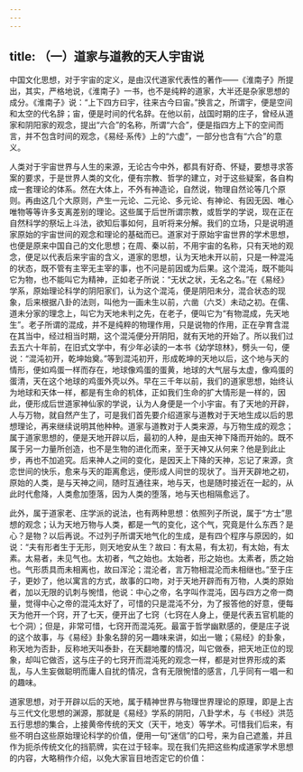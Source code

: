 ```yaml
---
---
---
```

title: （一）道家与道教的天人宇宙说
---




中国文化思想，对于宇宙的定义，是由汉代道家代表性的著作——《淮南子》所提出，其实，严格地说，《淮南子》一书，也不是纯粹的道家，大半还是杂家思想的成分。《淮南子》说：“上下四方曰宇，往来古今曰宙。”换言之，所谓宇，便是空间和太空的代名辞；宙，便是时间的代名辞。在他以前，战国时期的庄子，曾经从道家和阴阳家的观念，提出“六合”的名称，所谓“六合”，便是指四方上下的空间而言，并不包含时间的观念，《易经·系传》上的“六虚”，一部分也含有“六合”的意义。

人类对于宇宙世界与人生的来源，无论古今中外，都具有好奇、怀疑，要想寻求答案的要求，于是世界人类的文化，便有宗教、哲学的建立，对于这些疑案，各自构成一套理论的体系。然在大体上，不外有神造论，自然说，物理自然论等几个原则。再由这几个大原则，产生一元论、二元论、多元论、有神论、有因无因、唯心唯物等等许多支离差别的理论。这些属于后世所谓宗教，或哲学的学说，现在正在自然科学的祭坛上斗法，欲知后事如何，且听将来分解。我们的立场，只是说明道家原始的宇宙世间的观念和理论的基础而已。道家对于原始宇宙世界的学术思想，也便是原来中国自己的文化思想；在周、秦以前，不用宇宙的名称，只有天地的观念，便足以代表后来宇宙的含义，道家的思想，认为天地未开以前，只是一种混沌的状态，既不管有主宰无主宰的事，也不问是前因或为后果。这个混沌，既不能叫它为物，也不能叫它为精神，正如老子所说：“无状之状，无名之名。”在《易经》学系，原始理论科学的阴阳家们，认为这个混沌，便是阴阳未分，混合状态的现象，后来根据八卦的法则，叫他为一画未生以前，六凿（六爻）未动之初。在儒、道未分家的理念上，叫它为天地未判之先，在老子，便叫它为“有物混成，先天地生”。老子所谓的混成，并不是纯粹的物理作用，只是说物的作用，正在孕育含混在其当中，经过相当时期，这个混沌便分开阴阳，就有天地的开始了。所以我们过去五六十年前，在旧式文学中，有少年必读的一本书《幼学琼林》，劈头一句，便说：“混沌初开，乾坤始奠。”等到混沌初开，形成乾坤的天地以后，这个地与天的情形，便如鸡蛋一样而存在，地球像鸡蛋的蛋黄，地球的大气层与太虚，像鸡蛋的蛋清，天在这个地球的鸡蛋外壳以外。早在三千年以前，我们的道家思想，始终认为地球和天体一样，都是有生命的机体，正如我们生命的扩大情形是一样的，因此，便形成后世道家神仙家的学说，认为人身便是一个小宇宙。有了天地的开辟，人与万物，就自然产生了，可是我们首先要介绍道家与道教对于天地生成以后的思想理论，再来继续说明其他种种。道家与道教对于人类来源，与万物生成的观念；属于道家思想的，便是天地开辟以后，最初的人种，是由天神下降而开始的。既不属于另一力量所创造，也不是生物的进化而来，至于天神又从何来？他是到此止步，再也不加追究。后来神人之间的变化，是因天上下降的天神，忘记了来源，贪恋世间的快乐，愈来与天的距离愈远，便形成人间世的现状了。当开天辟地之初，原始的人类，是与天神之间，随时互通往来，地与天，也是随时接近在一起的，从此时代愈降，人类愈加堕落，因为人类的堕落，地与天也相隔愈远了。

此外，属于道家老、庄学派的说法，也有两种思想：依照列子所说，属于“方士”思想的观念；认为天地万物与人类，都是一气的变化，这个气，究竟是什么东西？是心？是物？以后再说。不过列子所谓天地气化的生成，是有四个程序与原因的，如说：“夫有形者生于无形，则天地安从生？故曰：有太易，有太初，有太始，有太素。太易者，未见气也。太初者，气之始也。太始者，形之始也。太素者，质之始也。气形质具而未相离也，故曰浑沦；混沦者，言万物相混沦而未相继也。”至于庄子，更妙了，他以寓言的方式，故事的口吻，对于天地开辟而有万物，人类的原始者，加以无限的讥刺与惋惜，他说：中心之帝，名字叫作混沌，因与四方之帝一商量，觉得中心之帝的混沌太好了，可惜的只是混沌不分，为了报答他的好意，便每天为他开一个窍，开了七天，便开出了七窍（七窍在人身上，便是代表五官机能的七个洞）；但是，非常可惜，七窍开而混沌死。最富于哲学幽默感的，便是庄子说的这个故事，与《易经》卦象名辞的另一趣味来讲，如出一辙；《易经》的卦象，称天地为否卦，反称地天叫泰卦，在天翻地覆的情况，叫它做泰，把天地正位的现象，却叫它做否，这与庄子的七窍开而混沌死的观念一样，都是对世界形成的紊乱，与人生妄做聪明而庸人自扰的情况，含有无限惋惜的感言，几乎同有一唱一和的趣味。

道家思想，对于开辟以后的天地，属于精神世界与物理世界理论的原理，即是上古与三代文化思想的渊源，那就是《易经》学系的阴阳，八卦学术，与《书经》洪范五行思想的集合，上接黄帝传统的天文（天干，地支）等学术。可惜我们后来，有些不明白这些原始理论科学的价值，便用一句“迷信”的口号，来为自己遮羞，并且作为扼杀传统文化的挡箭牌，实在过于轻率。现在我们先把这些构成道家学术思想的内容，大略稍作介绍，以免大家盲目地否定它的价值：